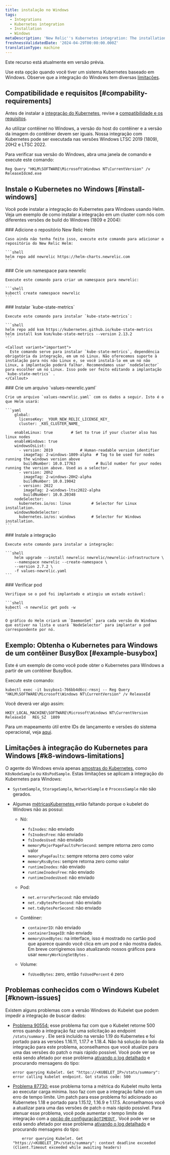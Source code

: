```yaml
---
title: instalação no Windows
tags:
  - Integrations
  - Kubernetes integration
  - Installation
  - Windows
metaDescription: 'New Relic''s Kubernetes integration: The installation of Kubernetes on Windows'
freshnessValidatedDate: '2024-04-29T00:00:00.000Z'
translationType: machine
---
```


<Callout title="Visualização">
  Este recurso está atualmente em versão prévia.
</Callout>

Use esta opção quando você tiver um sistema Kubernetes baseado em Windows. Observe que a integração do Windows tem diversas [limitações](#k8-windows-limitations).

## Compatibilidade e requisitos [#compability-requirements]

Antes de instalar a [integração do Kubernetes](/docs/integrations/kubernetes-integration/get-started/introduction-kubernetes-integration), revise a [compatibilidade e os requisitos](/docs/integrations/kubernetes-integration/get-started/kubernetes-integration-compatibility-requirements).

<Callout variant="important">
  Ao utilizar contêiner no Windows, a versão do host do contêiner e a versão da imagem do contêiner devem ser iguais. Nossa integração com Kubernetes pode ser executada nas versões Windows LTSC 2019 (1809), 20H2 e LTSC 2022.
</Callout>

Para verificar sua versão do Windows, abra uma janela de comando e execute este comando:

```shell
Reg Query "HKLM\SOFTWARE\Microsoft\Windows NT\CurrentVersion" /v
ReleaseIdcmd.exe
```

## Instale o Kubernetes no Windows [#install-windows]

Você pode instalar a integração do Kubernetes para Windows usando Helm. Veja um exemplo de como instalar a integração em um cluster com nós com diferentes versões de build do Windows (1809 e 2004):

<Steps>
  <Step>
    ### Adicione o repositório New Relic Helm

    Caso ainda não tenha feito isso, execute este comando para adicionar o repositório do New Relic Helm:

    ```shell
    helm repo add newrelic https://helm-charts.newrelic.com
    ```
  </Step>

  <Step>
    ### Crie um namespace para newrelic

    Execute este comando para criar um namespace para newrelic:

    ```shell
    kubectl create namespace newrelic
    ```
  </Step>

  <Step>
    ### Instalar `kube-state-metrics`

    Execute este comando para instalar `kube-state-metrics`:

    ```shell
    helm repo add ksm https://kubernetes.github.io/kube-state-metrics
    helm install ksm ksm/kube-state-metrics --version 2.13.2
    ```

    <Callout variant="important">
      Este comando serve para instalar `kube-state-metrics`, dependência obrigatória da integração, em um nó Linux. Não oferecemos suporte à instalação para nós não Linux e, se você instalá-lo em um nó não Linux, a implantação poderá falhar. Recomendamos usar `nodeSelector` para escolher um nó Linux. Isso pode ser feito editando a implantação `kube-state-metrics` .
    </Callout>
  </Step>

  <Step>
    ### Crie um arquivo `values-newrelic.yaml`

    Crie um arquivo `values-newrelic.yaml` com os dados a seguir. Isto é o que Helm usará:

    ```yaml
        global:
          licenseKey: _YOUR_NEW_RELIC_LICENSE_KEY_
          cluster: _K8S_CLUSTER_NAME_
    
        enableLinux: true        # Set to true if your cluster also has linux nodes
        enableWindows: true
        windowsOsList:
          - version: 2019            # Human-readable version identifier
            imageTag: 2-windows-1809-alpha  # Tag to be used for nodes running the windows version above
            buildNumber: 10.0.17763         # Build number for your nodes running the version above. Used as a selector.
          - version: 20h2
            imageTag: 2-windows-20H2-alpha
            buildNumber: 10.0.19042
          - version: 2022
            imageTag: 2-windows-ltsc2022-alpha
            buildNumber: 10.0.20348
        nodeSelector:
          kubernetes.io/os: linux         # Selector for Linux installation.
        windowsNodeSelector:
          kubernetes.io/os: windows       # Selector for Windows installation.
    ```
  </Step>

  <Step>
    ### Instale a integração

    Execute este comando para instalar a integração:

    ```shell
        helm upgrade --install newrelic newrelic/newrelic-infrastructure \
        --namespace newrelic --create-namespace \
        --version 2.7.2 \
        -f values-newrelic.yaml
    ```
  </Step>

  <Step>
    ### Verificar pod

    Verifique se o pod foi implantado e atingiu um estado estável:

    ```shell
    kubectl -n newrelic get pods -w
    ```

    O gráfico do Helm criará um `DaemonSet` para cada versão do Windows que estiver na lista e usará `NodeSelector` para implantar o pod correspondente por nó.
  </Step>
</Steps>

## Exemplo: Obtenha o Kubernetes para Windows de um contêiner BusyBox [#example-busybox]

Este é um exemplo de como você pode obter o Kubernetes para Windows a partir de um contêiner BusyBox.

Execute este comando:

```shell
kubectl exec -it busybox1-766bb4d6cc-rmsnj -- Reg Query
"HKLM\SOFTWARE\Microsoft\Windows NT\CurrentVersion" /v ReleaseId
```

Você deverá ver algo assim:

```shell
HKEY_LOCAL_MACHINE\SOFTWARE\Microsoft\Windows NT\CurrentVersion
ReleaseId	REG_SZ	1809
```

Para um mapeamento útil entre IDs de lançamento e versões do sistema operacional, veja [aqui](https://hub.docker.com/_/microsoft-windows-servercore).

## Limitações à integração do Kubernetes para Windows [#k8-windows-limitations]

O agente do Windows envia apenas [amostras do Kubernetes](/docs/kubernetes-pixie/kubernetes-integration/understand-use-data/find-use-your-kubernetes-data/#event-types), como `K8sNodeSample` ou `K8sPodSample`. Estas limitações se aplicam à integração do Kubernetes para Windows:

* `SystemSample`, `StorageSample`, `NetworkSample` e `ProcessSample` não são gerados.

* Algumas [métricasKubernetes ](/docs/integrations/kubernetes-integration/understand-use-data/understand-use-data#metrics)estão faltando porque o kubelet do Windows não as possui:

  * Nó:

    * `fsInodes`: não enviado
    * `fsInodesFree`: não enviado
    * `fsInodesUsed`: não enviado
    * `memoryMajorPageFaultsPerSecond`: sempre retorna zero como valor
    * `memoryPageFaults`: sempre retorna zero como valor
    * `memoryRssBytes`: sempre retorna zero como valor
    * `runtimeInodes`: não enviado
    * `runtimeInodesFree`: não enviado
    * `runtimeInodesUsed`: não enviado

  * Pod:

    * `net.errorsPerSecond`: não enviado
    * `net.rxBytesPerSecond`: não enviado
    * `net.txBytesPerSecond`: não enviado

  * Contêiner:

    * `containerID`: não enviado
    * `containerImageID`: não enviado
    * `memoryUsedBytes`: na interface, isso é mostrado no cartão pod que aparece quando você clica em um pod e não mostra dados. Em breve corrigiremos isso atualizando nossos gráficos para usar `memoryWorkingSetBytes` .

  * Volume:

    * `fsUsedBytes`: zero, então `fsUsedPercent` é zero

## Problemas conhecidos com o Windows Kubelet [#known-issues]

Existem alguns problemas com a versão Windows do Kubelet que podem impedir a integração de buscar dados:

* [Problema 90554:](https://github.com/kubernetes/kubernetes/pull/90554) esse problema faz com que o Kubelet retorne 500 erros quando a integração faz uma solicitação ao endpoint `/stats/summary` . Ele será incluído na versão 1.19 do Kubernetes e foi portado para as versões 1.16.11, 1.17.7 e 1.18.4. Não há solução do lado da integração para este problema, aconselhamos que você atualize para uma das versões do patch o mais rápido possível. Você pode ver se está sendo afetado por esse problema [ativando o log detalhado](/docs/kubernetes-pixie/kubernetes-integration/advanced-configuration/get-logs-version/#verbose-logging) e procurando mensagens do tipo:

  ```shell
  error querying Kubelet. Get "https://<KUBELET_IP>/stats/summary": error calling kubelet endpoint. Got status code: 500
  ```

* [Problema 87730:](https://github.com/kubernetes/kubernetes/pull/87730) esse problema torna a métrica do Kubelet muito lenta ao executar carga mínima. Isso faz com que a integração falhe com um erro de tempo limite. Um patch para esse problema foi adicionado ao Kubernetes 1.18 e portado para 1.15.12, 1.16.9 e 1.17.5. Aconselhamos você a atualizar para uma das versões de patch o mais rápido possível. Para atenuar esse problema, você pode aumentar o tempo limite de integração com a [opção de configuração`TIMEOUT` ](/docs/integrations/kubernetes-integration/installation/kubernetes-integration-install-configure#kube-state-metrics-timeout-change). Você pode ver se está sendo afetado por esse problema [ativando o log detalhado](/docs/kubernetes-pixie/kubernetes-integration/advanced-configuration/get-logs-version/#verbose-logging) e procurando mensagens do tipo:

  ```shell
      error querying Kubelet. Get "https://<KUBELET_IP>/stats/summary": context deadline exceeded (Client.Timeout exceeded while awaiting headers)
  ```